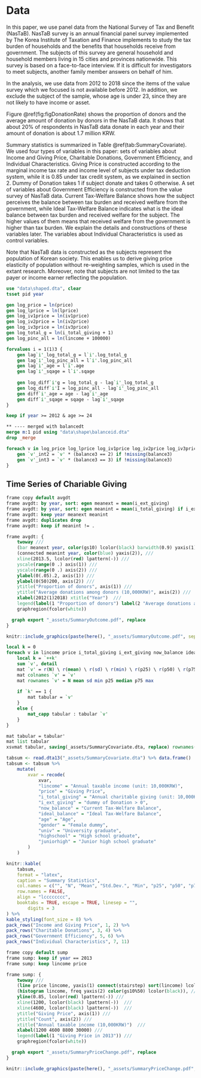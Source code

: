 # Data
In this paper, we use panel data from the National Survey of Tax and Benefit (NasTaB). 
NasTaB survey is an annual financial panel survey implemented by The Korea Institute of Taxation and Finance implements to study the tax burden of households and the benefits that households receive from government. The subjects of this survey are general household and household members living in 15 cities and provinces nationwide. This survey is based on a face-to-face interview. If it is difficult for investigators to meet subjects, another family member answers on behalf of him. 

In the analysis, we use data from 2012 to 2018 since the items of the value survey which we focused is not available before 2012. In addition, we exclude the subject of the sample, whose age is under 23, since they are not likely to have income or asset.

Figure \@ref(fig:figDonationRate) shows the proportion of donors and the average amount of donation by donors in the NasTaB data. It shows that about 20\% of respondents in NasTaB data donate in each year and their amount of donation is about 1.7 million KRW. 

Summary statistics is summarized in Table \@ref(tab:SummaryCovariate). We used four types of variables in this paper: sets of variables about Income and Giving Price, Charitable Donations, Government Efficiency, and Individual Characteristics. Giving Price is constructed according to the marginal income tax rate and income level of subjects under tax deduction system, while it is 0.85 under tax credit system, as we explained in section 2. Dummy of Donation takes 1 if subject donate and takes 0 otherwise. A set of variables about Government Efficiency is constructed from the value survey of NasTaB data. Current Tax-Welfare Balance shows how the subject perceives the balance between tax burden and received welfare from the government, while Ideal Tax-Welfare Balance indicates what is the ideal balance between tax burden and received welfare for the subject. The higher values of them means that received welfare from the government is higher than tax burden. We explain the details and constructions of these variables later. The variables about Individual Characteristics is used as control variables.

Note that NasTaB data is constructed as the subjects represent the population of Korean society. This enables us to derive giving price elasticity of population without re-weighting samples, which is used in the extant research. Moreover, note that subjects are not limited to the tax payer or income earner reflecting the population.



```stata
use "data\shaped.dta", clear
tsset pid year

gen log_price = ln(price)
gen log_lprice = ln(lprice)
gen log_iv1price = ln(iv1price)
gen log_iv2price = ln(iv2price)
gen log_iv3price = ln(iv3price)
gen log_total_g = ln(i_total_giving + 1)
gen log_pinc_all = ln(lincome + 100000)

forvalues i = 1(1)3 {
	gen lag`i'_log_total_g = l`i'.log_total_g
	gen lag`i'_log_pinc_all = l`i'.log_pinc_all
	gen lag`i'_age = l`i'.age
	gen lag`i'_sqage = l`i'.sqage
	
	gen log_diff`i'g = log_total_g - lag`i'_log_total_g
	gen log_diff`i'I = log_pinc_all - lag`i'_log_pinc_all
	gen diff`i'_age = age - lag`i'_age
	gen diff`i'_sqage = sqage - lag`i'_sqage
}

keep if year >= 2012 & age >= 24

** ---- merged with balancedt
merge m:1 pid using "data\shape\balanceid.dta"
drop _merge

foreach v in log_price log_lprice log_iv1price log_iv2price log_iv3price {
    gen `v'_int2 = `v' * (balance3 == 2) if !missing(balance3)
	gen `v'_int3 = `v' * (balance3 == 3) if !missing(balance3)
}
```

## Time Series of Chariable Giving

```stata
frame copy default avgdt
frame avgdt: by year, sort: egen meanext = mean(i_ext_giving)
frame avgdt: by year, sort: egen meanint = mean(i_total_giving) if i_ext_giving == 1
frame avgdt: keep year meanext meanint
frame avgdt: duplicates drop
frame avgdt: keep if meanint != .

frame avgdt: {
    twoway ///
	(bar meanext year, color(gs10) lcolor(black) barwidth(0.9) yaxis(1)) ///
	(connected meanint year, color(blue) yaxis(2)), ///
	xline(2013.5, lcolor(red) lpattern(-)) ///
	yscale(range(0 .) axis(1)) ///
	yscale(range(0 .) axis(2)) ///
	ylabel(0(.05).2, axis(1)) ///
	ylabel(0(50)200, axis(2)) ///
	ytitle("Proportion of donors", axis(1)) ///
	ytitle("Average donations among donors (10,000KRW)", axis(2)) ///
	xlabel(2012(1)2018) xtitle("Year")  ///
	legend(label(1 "Proportion of donors") label(2 "Average donations among donors")) ///
	graphregion(fcolor(white))

  graph export "_assets/SummaryOutcome.pdf", replace
}
```

```r
knitr::include_graphics(paste(here(), "_assets/SummaryOutcome.pdf", sep= "/")) 
```
<!---
footnote(general_title = "", general = "Notes: The left and right axises respectively mesure proportion of donors and the average amount donations among donors. Authors made this graph based on NasTaB data.", threeparttable = TRUE, escape = FALSE)
--->
```stata
local k = 0
foreach v in lincome price i_total_giving i_ext_giving now_balance ideal_balance age gender univ highschool juniorhigh {
	local k = `++k'
	sum `v', detail
	mat `v' = r(N) \ r(mean) \ r(sd) \ r(min) \ r(p25) \ r(p50) \ r(p75) \ r(max)
	mat colnames `v' = `v'
	mat rownames `v' = N mean sd min p25 median p75 max
	
	if `k' == 1 {
	    mat tabular = `v'
	}
	else {
	    mat_capp tabular : tabular `v'
	}
}

mat tabular = tabular'
mat list tabular
xsvmat tabular, saving(_assets/SummaryCovariate.dta, replace) rownames(xvar) names(col)
```

```r
tabsum <- read.dta13("_assets/SummaryCovariate.dta") %>% data.frame()
tabsum <- tabsum %>% 
	mutate(
		xvar = recode(
			xvar,
			"lincome" = "Annual taxable income (unit: 10,000KRW)",
			"price" = "Giving Price",
			"i_total_giving" = "Annual charitable giving (unit: 10,000KRW)",
			"i_ext_giving" = "dummy of Donation > 0",
			"now_balance" = "Current Tax-Welfare Balance",
			"ideal_balance" = "Ideal Tax-Welfare Balance",
			"age" = "Age",
			"gender" = "Female dummy",
			"univ" = "University graduate",
			"highschool" = "High school graduate",
			"juniorhigh" = "Junior high school graduate"
		)
	)
```

```r
knitr::kable(
    tabsum,
    format = "latex",
    caption = "Summary Statistics",
    col.names = c("", "N", "Mean", "Std.Dev.", "Min", "p25", "p50", "p75", "Max"),
    row.names = FALSE,
    align = "lcccccccc", 
    booktabs = TRUE, escape = TRUE, linesep = "",
		digits = 3
) %>% 
kable_styling(font_size = 8) %>% 
pack_rows("Income and Giving Price", 1, 2) %>% 
pack_rows("Charitable Donations", 3, 4) %>% 
pack_rows("Government Efficiency", 5, 6) %>% 
pack_rows("Individual Characteristics", 7, 11)
```



```stata
frame copy default sump
frame sump: keep if year == 2013
frame sump: keep lincome price

frame sump: {
    twoway ///
	(line price lincome, yaxis(1) connect(stairstep) sort(lincome) lcolor(blue)) ///
	(histogram lincome, freq yaxis(2) color(gs10%50) lcolor(black)), ///
	yline(0.85, lcolor(red) lpattern(-)) ///
	xline(1200, lcolor(black) lpattern(-))  ///
	xline(4600, lcolor(black) lpattern(-))  ///
	ytitle("Giving Price", axis(1)) ///
	ytitle("Count", axis(2)) ///
	xtitle("Annual taxable income (10,000KRW)")  ///
	xlabel(1200 4600 8800 30000) ///
	legend(label(1 "Giving Price in 2013")) ///
	graphregion(fcolor(white))

  graph export "_assets/SummaryPriceChange.pdf", replace
}
```

```r
knitr::include_graphics(paste(here(), "_assets/SummaryPriceChange.pdf", sep= "/"))
```

<!--- Slide
## Empirical Strategy

Our baseline regression equation is 

$$
    \log(\text{Giving}_{ijt}) = 
    \alpha_i + \beta_1 \log(\text{Price}_{ijt}) + \delta X_{ijt} + \lambda_t + \epsilon_{ijt}.
$$

- $\log(\text{Giving}_{ijt})$ is logarithm of individual $i$'s charitable giving in year $t$.
- $\log(\text{Price}_{ijt})$ is logarithm of individual $i$'s giving price in year $t$.
- $\beta_1$ represents the price elasticity of giving.
- $\alpha_i$ and $\lambda_t$ are individual and time fixed effect, respectively.

## Intensive Margin and Extensive Margin

Let $D_{ijt}$ be a dummy variable taking 1 if individual $i$ whose resident area $j$ in year $t$ donate in year $t$

- Intensive margin: Estiamte $\beta_1$ where outcome variable is $\log(\text{Giving}_{ijt})$, using units with $D_{ijt} = 1$.
- Extensive margin: Estimate $\beta_1$ where outcome variable is $D_{ijt}$.
	- Extensive-margin price elasticity can be calculated by $\beta_1/\bar{D}$ where $\bar{D}$ is the sample mean of $D_{ijt}$.

Covariates in each column corresponds to a column in a previous slide.
--->